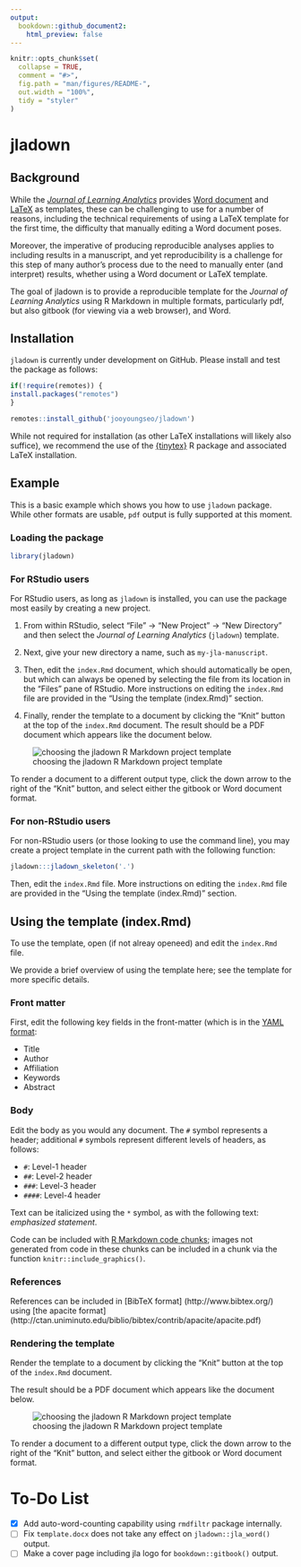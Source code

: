 ```yaml
---
output:
  bookdown::github_document2:
    html_preview: false
---
```


<!-- README.md is generated from README.Rmd. Please edit that file -->

```r
knitr::opts_chunk$set(
  collapse = TRUE,
  comment = "#>",
  fig.path = "man/figures/README-",
  out.width = "100%",
  tidy = "styler"
)
```

# jladown

<!-- badges: start -->
<!-- badges: end -->

## Background

While the [*Journal of Learning Analytics*](https://epress.lib.uts.edu.au/journals/index.php/JLA/index)
provides [Word document](https://drive.google.com/uc?export=download&id=1ST6Fr9w1xgpRK_2Xuhczhrxw98RFqYOI) and
[LaTeX](https://drive.google.com/uc?export=download&id=1LMkbm-HKAWliyTyRpzn1o0OxduJuVw7f) 
as templates, these can be challenging to use for a number of reasons, 
including the technical requirements of using a LaTeX template for the first 
time, the difficulty that manually editing a Word document poses.

Moreover, the imperative of producing reproducible analyses applies to including 
results in a manuscript, and yet reproducibility is a challenge for this step of
many author's process due to the need to manually enter (and interpret) results,
whether using a Word document or LaTeX template.

The goal of jladown is to provide a reproducible template for the *Journal of
Learning Analytics* using R Markdown in multiple formats, particularly pdf, but
also gitbook (for viewing via a web browser), and Word.

## Installation

`jladown` is currently under development on GitHub. Please install and test the 
package as follows:

```r
if(!require(remotes)) {
install.packages("remotes")
}

remotes::install_github('jooyoungseo/jladown')
```

While not required for installation (as other LaTeX installations will likely
also suffice), we recommend the use of the [{tinytex}](https://yihui.org/tinytex/) R package and associated 
LaTeX installation.

## Example

This is a basic example which shows you how to use `jladown` package. While 
other formats are usable, `pdf` output is fully supported at this moment.

### Loading the package

```r
library(jladown)
```

### For RStudio users

For RStudio users, as long as `jladown` is installed, you can use the package
most easily by creating a new project. 

1. From within RStudio, select 
"File" -> 
"New Project" ->
"New Directory" and then select the *Journal of Learning Analytics* 
(`jladown`) template.

2. Next, give your new directory a name, such as `my-jla-manuscript`.

3. Then, edit the `index.Rmd` document, which should automatically be open, but 
which can always be opened by selecting the file from its location in the
"Files" pane of RStudio. More instructions on editing the `index.Rmd` file are
provided in the "Using the template (index.Rmd)" section.

4. Finally, render the template to a document by clicking the 
"Knit" button at the top of the `index.Rmd` document. The result should be a PDF
document which appears like the document below.

![choosing the jladown R Markdown project template](img/4-jla-render.png)

To render a document to a 
different output type, click the down arrow to the right of the "Knit" button,
and select either the gitbook or Word document format.

### For non-RStudio users

For non-RStudio users (or those looking to use the command line), 
you may create a project template in the current path with the following 
function:

```r
jladown:::jladown_skeleton('.')
```

Then, edit the `index.Rmd` file. More instructions on editing the `index.Rmd` 
file are provided in the "Using the template (index.Rmd)" section.

## Using the template (index.Rmd)

To use the template, open (if not alreay openeed) and edit the `index.Rmd` file.

We provide a brief overview of using the template here; 
see the template for more specific details.

### Front matter

First, edit the following key fields in the front-matter (which is 
in the [YAML format](https://yaml.org/):

- Title
- Author
- Affiliation
- Keywords
- Abstract

<!-- I'm not sure that the next line is true, and so I commented it out for now: -->

<!-- We note that fields that are not edited will not be included in the rendered -->
<!-- document. -->

### Body

Edit the body as you would any document. The `#` symbol represents a header; 
additional `#` symbols represent different levels of headers, as follows:

- `#`: Level-1 header
- `##`: Level-2 header
- `###`: Level-3 header
- `####`: Level-4 header

Text can be italicized using the `*` symbol, as with the following text:
*emphasized statement*.

Code can be included with 
[R Markdown code chunks](https://rmarkdown.rstudio.com/lesson-3.html); 
images not generated from code in these chunks can be included in a chunk via 
the function `knitr::include_graphics()`.

### References

References can be included in [BibTeX format]
(http://www.bibtex.org/) using [the apacite format]
(http://ctan.uniminuto.edu/biblio/bibtex/contrib/apacite/apacite.pdf)

### Rendering the template

Render the template to a document by clicking the 
"Knit" button at the top of the `index.Rmd` document. 

The result should be a PDF
document which appears like the document below.

![choosing the jladown R Markdown project template](img/4-jla-render.png)

To render a document to a different output type, click the down arrow to the 
right of the "Knit" button, and select either the gitbook or Word document 
format.

# To-Do List

- [x] Add auto-word-counting capability using `rmdfiltr` package internally.
- [ ] Fix `template.docx` does not take any effect on `jladown::jla_word()` output.
- [ ] Make a cover page including jla logo for `bookdown::gitbook()` output.
